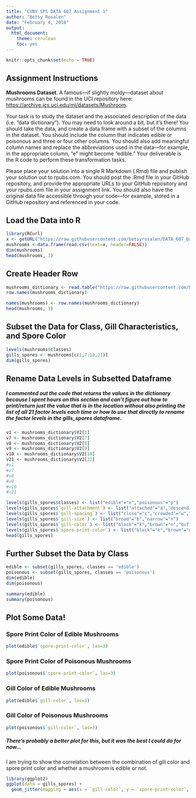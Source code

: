 ```yaml
---
title: "CUNY SPS DATA 607 Assignment 1"
author: "Betsy Rosalen"
date: "February 4, 2018"
output:
  html_document:
    theme: cerulean
    toc: yes
---
```


```r
knitr::opts_chunk$set(echo = TRUE)
```

## Assignment Instructions

**Mushrooms Dataset**. A famous—if slightly moldy—dataset about mushrooms can be found in the UCI repository here: <https://archive.ics.uci.edu/ml/datasets/Mushroom>.

Your task is to study the dataset and the associated description of the data (i.e. “data dictionary”). You may need to look around a bit, but it’s there! You should take the data, and create a data frame with a subset of the columns in the dataset. You should include the column that indicates edible or poisonous and three or four other columns. You should also add meaningful column names and replace the abbreviations used in the data—for example, in the appropriate column, “e” might become “edible.” Your deliverable is the R code to perform these transformation tasks.

Please place your solution into a single R Markdown (.Rmd) file and publish your solution out to rpubs.com. You should post the .Rmd file in your GitHub repository, and provide the appropriate URLs to your GitHub repository and your rpubs.com file in your assignment link. You should also have the original data file accessible through your code—for example, stored in a GitHub repository and referenced in your code.

## Load the Data into R

```R
library(RCurl) 
x <- getURL("https://raw.githubusercontent.com/betsyrosalen/DATA_607_Data_Acquisition_and_Management/master/Assignment1/Mushrooms/agaricus-lepiota.csv") 
mushrooms <-data.frame(read.csv(text=x, header=FALSE))
dim(mushrooms)
head(mushrooms, 3)
```

## Create Header Row

```r
mushrooms_dictionary <- read.table("https://raw.githubusercontent.com/betsyrosalen/DATA_607_Data_Acquisition_and_Management/master/Assignment1/Mushrooms/Data_Dictionary.txt",row.names = 1, sep=":", header=FALSE, quote="")
row.names(mushrooms_dictionary)
```

```r
names(mushrooms) <- row.names(mushrooms_dictionary)
head(mushrooms, 3)
```

## Subset the Data for Class, Gill Characteristics, and Spore Color

```r
levels(mushrooms$classes)
gills_spores <- mushrooms[c(1,7:10,21)]
dim(gills_spores)
```

## Rename Data Levels in Subsetted Dataframe

##### I commented out the code that returns the values in the dictionary because I spent hours on this section and can't figure out how to print/return just the value that is in the location without also printing the list of all 21 factor levels each time or how to use that directly to rename the factor levels in the gills_spores dataframe. 

```r
v1 <- mushrooms_dictionary$V2[1]
v7 <- mushrooms_dictionary$V2[7]
v8 <- mushrooms_dictionary$V2[8]
v9 <- mushrooms_dictionary$V2[9]
v10 <- mushrooms_dictionary$V2[10]
v21 <- mushrooms_dictionary$V2[21]
#v1
#v7
#v8
#v9
#v10
#v21

levels(gills_spores$classes) <- list("edible"="e","poisonous"="p")
levels(gills_spores$`gill-attachment`) <- list("attached"="a","descending"="d","free"="f","notched"="n")
levels(gills_spores$`gill-spacing`) <- list("close"="c","crowded"="w","distant"="d")
levels(gills_spores$`gill-size`) <- list("broad"="b","narrow"="n")
levels(gills_spores$`gill-color`) <- list("black"="k","brown"="n","buff"="b","chocolate"="h","gray"="g","green"="r","orange"="o","pink"="p","purple"="u","red"="e","white"="w","yellow"="y")
levels(gills_spores$`spore-print-color`) <- list("black"="k","brown"="n","buff"="b","chocolate"="h","green"="r","orange"="o","purple"="u","white"="w","yellow"="y")
head(gills_spores)
```


## Further Subset the Data by Class

```r
edible <- subset(gills_spores, classes == 'edible')
poisonous <- subset(gills_spores, classes == 'poisonous')
dim(edible)
dim(poisonous)
```

```r
summary(edible)
summary(poisonous)
```

## Plot Some Data!

### Spore Print Color of Edible Mushrooms

```r
plot(edible$`spore-print-color`, las=3)
```

### Spore Print Color of Poisonous Mushrooms

```r
plot(poisonous$`spore-print-color`, las=3)
```

### Gill Color of Edible Mushrooms

```r
plot(edible$`gill-color`, las=3)
```

### Gill Color of Poisonous Mushrooms

```r
plot(poisonous$`gill-color`, las=3)
```

##### There's probably a better plot for this, but it was the best I could do for now...

I am trying to show the correlation between the combination of gill color and spore print color and whether a mushroom is edible or not.

```r
library(ggplot2)
ggplot(data = gills_spores) + 
  geom_jitter(mapping = aes(x = `gill-color`, y = `spore-print-color`, color = classes))
```




